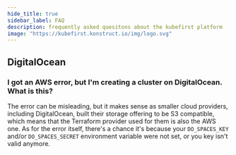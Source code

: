 ```yaml
---
hide_title: true
sidebar_label: FAQ
description: frequently asked quesitons about the kubefirst platform
image: "https://kubefirst.konstruct.io/img/logo.svg"
---
```



<FAQ />

## DigitalOcean

### I got an AWS error, but I'm creating a cluster on DigitalOcean. What is this?

The error can be misleading, but it makes sense as smaller cloud providers, including DigitalOcean, built their storage offering to be S3 compatible, which means that the Terraform provider used for them is also the AWS one. As for the error itself, there's a chance it's because your `DO_SPACES_KEY` and/or `DO_SPACES_SECRET` environment variable were not set, or you key isn't valid anymore.
